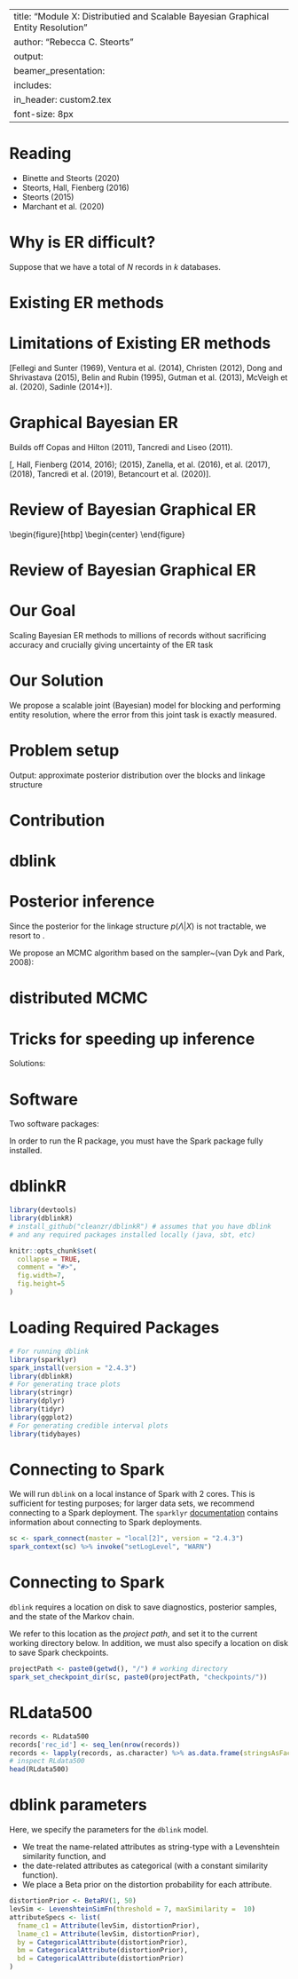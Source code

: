 
---
title: "Module X: Distributied and Scalable Bayesian Graphical Entity Resolution"
author: "Rebecca C. Steorts"
output: 
     beamer_presentation:
      includes: 
          in_header: custom2.tex
font-size: 8px
---

Reading
===

- Binette and Steorts (2020)
- Steorts, Hall, Fienberg (2016)
- Steorts (2015)
- Marchant et al. (2020)


# Why is ER difficult? 

Suppose that we have a total of $N$ records in $k$ databases. 

\begin{enumerate}
\item We seek models that are much less than $O(N^k).$
\item We seek models that are reliable, accurate, fit the data well, and account for the uncertainty of the model.
\item We seek models and algorithms to handle unbalanced data (containing duplications).
\end{enumerate}

# Existing ER methods

  \begin{enumerate}
   \item deterministic linking
   \item probabilistic linking (Fellegi Sunter, random forests, deep learning)
   \item Bayesian Fellegi Sunter 
  \end{enumerate}
  
# Limitations of Existing ER methods
  
  \begin{itemize}
   \item pairs of records are assessed independently
   \item awkward post-processing step (transitive closure)
    \item subjectivity in setting the decision threshold
    \item lack of uncertainty quantification
    \item require training data
 \item scalability achieved via deterministic dimension reduction of the data
  \end{itemize}
  
\vline

[Fellegi and Sunter (1969), Ventura et al. (2014), Christen (2012), Dong and Shrivastava (2015), Belin and Rubin (1995), Gutman et al. (2013), McVeigh et al. (2020), Sadinle (2014+)]. 
  
# Graphical Bayesian ER

Builds off Copas and Hilton (2011), Tancredi and Liseo (2011).

\begin{figure}[htbp]
\begin{center}
\includegraphics[width=0.5\textwidth]{finalFigures/recordLinkage_graphicalModel}
\label{fig:graphicalProcess}
\end{center}
\end{figure}


[\textbf{RCS}, Hall, Fienberg (2014, 2016); \textbf{RCS} (2015), Zanella, et al. (2016),
 \textbf{RCS} et al. (2017), (2018), Tancredi et al. (2019), Betancourt et al. (2020)]. 

# Review of Bayesian Graphical ER

\begin{figure}[htbp]
\begin{center}
\includegraphics[scale=0.35]{finalFigures/latents_firstex}
\end{figure}

# Review of Bayesian Graphical ER

\begin{figure}[htbp]
\begin{center}
\includegraphics[scale=0.35]{finalFigures/latents_secondex}
\end{center}
\end{figure}

# Our Goal

\Large
 Scaling Bayesian ER methods to millions of records without  sacrificing accuracy
   and crucially giving uncertainty of the ER task 
   
# Our Solution

\Large
   We propose a scalable joint (Bayesian) model for blocking and performing entity resolution, where the error from this joint task is exactly measured. 
   
# Problem setup

  \begin{columns}[onlytextwidth]
    \begin{column}{0.5\linewidth}
      Key assumptions:
      \begin{itemize}
        \item multiple tables\slash sources
        \item duplicates within and across tables
        \item attributes are aligned
        \item attributes are discrete
        \item some missing values
        \item no ground truth (unsupervised)
      \end{itemize}
    \end{column}
    \hfill
    \begin{column}{0.4\linewidth}
      \includegraphics[width=\linewidth]{finalFigures/multiple-datasets.pdf}
    \end{column}
  \end{columns}
  
  \bigskip

  Output: approximate posterior distribution over the blocks and linkage structure
  
# Contribution

\begin{enumerate}
\item Joint Bayesian model for blocking (latent entities) and ER. 
\item Propose blocks (latent entities) that
induce conditional independence between the latent entities. 
\item Blocking function (responsible for partitioning the entities) groups similar entities together while achieving well-balanced partitions.
\item Application of partially-collapsed Gibbs sampling in the context of distributed computing.
\item Improving computational efficiency:
\begin{enumerate}
\item[a)] Sub-quadratic algorithm for updating links based on indexing.
\item[b)] Truncation of the attribute similarities.
\item[c)] Perturbation sampling algorithm for updating the entity attributes, which relies on the Vose-Alias method.
\end{enumerate}
\end{enumerate}

# dblink


\begin{figure}[htbp]
\begin{center}
\includegraphics[scale=0.5]{finalFigures/dblink}
\end{center}
\end{figure}


# Posterior inference

Since the posterior for the linkage structure $p(\Lambda | X)$ is not 
tractable, we resort to \emph{approximate inference}.

We propose an MCMC algorithm based on the \emph{partially-collapsed Gibbs} 
sampler~(van Dyk and Park, 2008):
  \begin{itemize}
  \item regular Gibbs updates for the distortion probabilities $\theta_{ta}$, 
    distortion indicators $z_{tra}$ and links $\lambda_{tr}$
    \item ``marginalization'' and ``trimming'' are applied to jointly update 
    the entity attributes $y_{ea}$ and the partition assignments for the 
    linked records
    \item order of the updates is important (to preserve the stationary 
    distribution)
  \end{itemize}

# distributed MCMC

\begin{center}
    \includegraphics[width=\linewidth]{finalFigures/distributed-transition-operator.pdf}
\end{center}

# Tricks for speeding up inference 

\begin{enumerate}
\item linkage structure update 
 $\mathcal{O}(\text{\# records} \times \text{\# entities})$ 
\item entity attribute update 
$\mathcal{O}(\text{\# entities} \times \text{domain size})$   
\end{enumerate}
    
\vline
    
Solutions:
\begin{enumerate}
      \item Indexing: Maintain indices from ``entity attributes $\to$ entities''           and 
      ``entities $\to$ linked records." This allows us to prune candidate links for      a record
   \item Thresholding similarity scores
    \item Express the distribution for the entity attribute update as a 
      two-component perturbation mixture model
\end{enumerate}

# Software

Two software packages:
\begin{enumerate}
\item dblink: Apache Spark
\item dblinkR: R wrapper for Spark package
\end{enumerate}

In order to run the R package, you must have the Spark package fully installed. 

# dblinkR

```r
library(devtools)
library(dblinkR)
# install_github("cleanzr/dblinkR") # assumes that you have dblink 
# and any required packages installed locally (java, sbt, etc)
```


```r
knitr::opts_chunk$set(
  collapse = TRUE,
  comment = "#>",
  fig.width=7, 
  fig.height=5
)
```

# Loading Required Packages

```r
# For running dblink
library(sparklyr)
spark_install(version = "2.4.3")
library(dblinkR)
# For generating trace plots
library(stringr)
library(dplyr)
library(tidyr)
library(ggplot2)
# For generating credible interval plots
library(tidybayes)
```

# Connecting to Spark

We will run `dblink` on a local instance of Spark with 2 
cores. This is sufficient for testing purposes; for larger data sets, 
we recommend connecting to a Spark deployment. The `sparklyr` 
[documentation](https://spark.rstudio.com/deployment/) contains information 
about connecting to Spark deployments.

```r
sc <- spark_connect(master = "local[2]", version = "2.4.3")
spark_context(sc) %>% invoke("setLogLevel", "WARN")
```

# Connecting to Spark


`dblink` requires a location on disk to save diagnostics, 
posterior samples, and the state of the Markov chain. 

We refer to this location as the *project path*, and set it to the current working directory below.  In addition, we must also specify a location on disk to save Spark checkpoints.

```r
projectPath <- paste0(getwd(), "/") # working directory
spark_set_checkpoint_dir(sc, paste0(projectPath, "checkpoints/"))
```

# RLdata500

```r
records <- RLdata500
records['rec_id'] <- seq_len(nrow(records))
records <- lapply(records, as.character) %>% as.data.frame(stringsAsFactors = FALSE)
# inspect RLdata500
head(RLdata500)
```

# dblink parameters

Here, we specify the parameters for the `dblink` model. 

- We treat the name-related attributes as string-type with a Levenshtein 
similarity function, and 
- the date-related attributes as categorical (with a 
constant similarity function). 
- We place a Beta prior on the distortion probability for each attribute. 

```r
distortionPrior <- BetaRV(1, 50)
levSim <- LevenshteinSimFn(threshold = 7, maxSimilarity =  10)
attributeSpecs <- list(
  fname_c1 = Attribute(levSim, distortionPrior),
  lname_c1 = Attribute(levSim, distortionPrior),
  by = CategoricalAttribute(distortionPrior),
  bm = CategoricalAttribute(distortionPrior),
  bd = CategoricalAttribute(distortionPrior)
)
```
